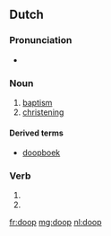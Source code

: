 ==Dutch==
{{wikipedia|doop (sacrament)|lang=nl}}

===Pronunciation===
* {{rhymes|oːp|lang=nl}}

===Noun===
{{infl|nl|noun|g=m|plural|dopen}}

# [[baptism]]
# [[christening]]

====Derived terms====
* [[doopboek]]

===Verb===
{{infl|nl}}

# {{nl-verb-form|p=1|n=sg|t=pres|m=ind|dopen}}
# {{nl-verb-form|m=imp|dopen}}

[[fr:doop]]
[[mg:doop]]
[[nl:doop]]